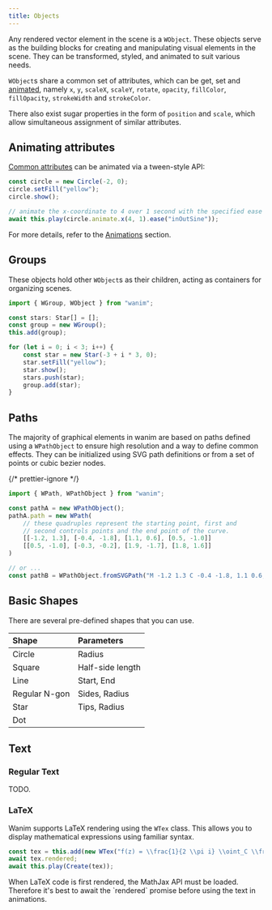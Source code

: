 ```yaml
---
title: Objects
---
```




Any rendered vector element in the scene is a `WObject`. These objects serve as the building blocks for creating and
manipulating visual elements in the scene. They can be transformed, styled, and animated to suit various needs.

`WObject`s share a <span id="common-attributes">common set of attributes</span>, which can be get, set and [animated](#animating-attributes), namely
`x`, `y`, `scaleX`, `scaleY`, `rotate`, `opacity`, `fillColor`, `fillOpacity`, `strokeWidth` and `strokeColor`.

There also exist sugar properties in the form of `position` and `scale`, which allow simultaneous
assignment of similar attributes.

## Animating attributes

[Common attributes](#common-attributes) can be animated via a tween-style API:

```ts {5-6}
const circle = new Circle(-2, 0);
circle.setFill("yellow");
circle.show();

// animate the x-coordinate to 4 over 1 second with the specified ease
await this.play(circle.animate.x(4, 1).ease("inOutSine"));
```

For more details, refer to the [Animations](../animations) section.

## Groups

These objects hold other `WObject`s as their children, acting as containers for organizing scenes.

```ts
import { WGroup, WObject } from "wanim";

const stars: Star[] = [];
const group = new WGroup();
this.add(group);

for (let i = 0; i < 3; i++) {
    const star = new Star(-3 + i * 3, 0);
    star.setFill("yellow");
    star.show();
    stars.push(star);
    group.add(star);
}
```

<GroupsExample client:load />

## Paths

The majority of graphical elements in wanim are based on paths defined using a `WPathObject` to ensure high resolution and a way to define common effects.
They can be initialized using SVG path definitions or from a set of points or cubic bezier nodes.

{/* prettier-ignore */}
```ts
import { WPath, WPathObject } from "wanim";

const pathA = new WPathObject();
pathA.path = new WPath(
    // these quadruples represent the starting point, first and
    // second controls points and the end point of the curve.
    [[-1.2, 1.3], [-0.4, -1.8], [1.1, 0.6], [0.5, -1.0]]
    [[0.5, -1.0], [-0.3, -0.2], [1.9, -1.7], [1.8, 1.6]]
)

// or ...
const pathB = WPathObject.fromSVGPath("M -1.2 1.3 C -0.4 -1.8, 1.1 0.6, 0.5 -1.0 C -0.3 -0.2, 1.9 -1.7, 1.8 1.6")
```

## Basic Shapes

There are several pre-defined shapes that you can use.

| Shape         | Parameters       |
| :------------ | :--------------- |
| Circle        | Radius           |
| Square        | Half-side length |
| Line          | Start, End       |
| Regular N-gon | Sides, Radius    |
| Star          | Tips, Radius     |
| Dot           |                  |


<ShapesExample client:load />

## Text

### Regular Text

TODO.

### LaTeX

Wanim supports LaTeX rendering using the `WTex` class. This allows you to display mathematical expressions using familiar syntax.

```ts
const tex = this.add(new WTex("f(z) = \\frac{1}{2 \\pi i} \\oint_C \\frac{f(\\zeta)}{\\zeta - z} \\, d\\zeta"));
await tex.rendered;
await this.play(Create(tex));
```

<Aside type="caution">
    When LaTeX code is first rendered, the MathJax API must be loaded. Therefore it's best to await the `rendered`
    promise before using the text in animations.
</Aside>

<LaTeXExample client:load />
